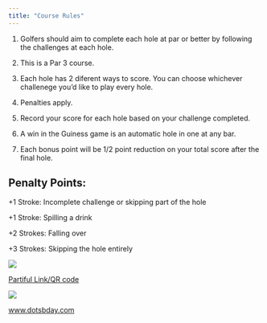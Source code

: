 ```yaml
---
title: "Course Rules"
---
```


1.  Golfers should aim to complete each hole at par or better by following the challenges at each hole.

2.  This is a Par 3 course.

3.  Each hole has 2 diferent ways to score. You can choose whichever challenege you'd like to play every hole.

4.  Penalties apply.

5.  Record your score for each hole based on your challenge completed.

6.  A win in the Guiness game is an automatic hole in one at any bar.

7.  Each bonus point will be 1/2 point reduction on your total score after the final hole.

## Penalty Points:

+1 Stroke: Incomplete challenge or skipping part of the hole

+1 Stroke: Spilling a drink

+2 Strokes: Falling over

+3 Strokes: Skipping the hole entirely

[![](images/partiful-02.png)](https://partiful.com/e/BcU9GWCVZIkCg4CvfiPX)

[Partiful Link/QR code](https://partiful.com/e/BcU9GWCVZIkCg4CvfiPX)

[![](images/efile-02.png)](www.dotsbday.com)

[www.dotsbday.com](www.dotsbday.com)
